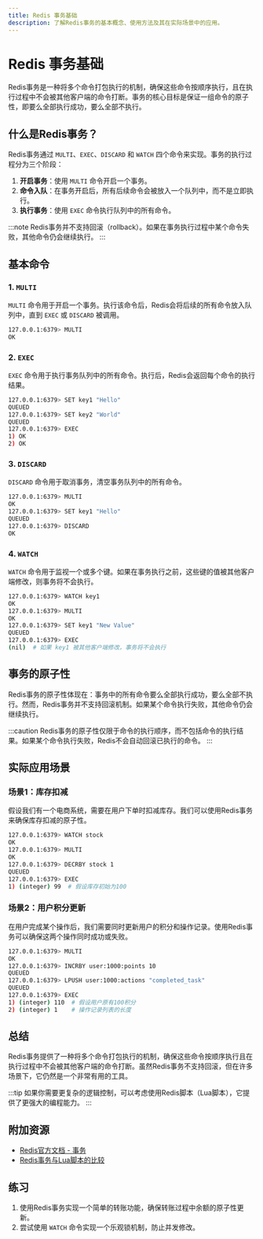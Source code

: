```yaml
---
title: Redis 事务基础
description: 了解Redis事务的基本概念、使用方法及其在实际场景中的应用。
---
```


# Redis 事务基础

Redis事务是一种将多个命令打包执行的机制，确保这些命令按顺序执行，且在执行过程中不会被其他客户端的命令打断。事务的核心目标是保证一组命令的原子性，即要么全部执行成功，要么全部不执行。

## 什么是Redis事务？

Redis事务通过 `MULTI`、`EXEC`、`DISCARD` 和 `WATCH` 四个命令来实现。事务的执行过程分为三个阶段：

1. **开启事务**：使用 `MULTI` 命令开启一个事务。
2. **命令入队**：在事务开启后，所有后续命令会被放入一个队列中，而不是立即执行。
3. **执行事务**：使用 `EXEC` 命令执行队列中的所有命令。

:::note
Redis事务并不支持回滚（rollback）。如果在事务执行过程中某个命令失败，其他命令仍会继续执行。
:::

## 基本命令

### 1. `MULTI`

`MULTI` 命令用于开启一个事务。执行该命令后，Redis会将后续的所有命令放入队列中，直到 `EXEC` 或 `DISCARD` 被调用。

```bash
127.0.0.1:6379> MULTI
OK
```

### 2. `EXEC`

`EXEC` 命令用于执行事务队列中的所有命令。执行后，Redis会返回每个命令的执行结果。

```bash
127.0.0.1:6379> SET key1 "Hello"
QUEUED
127.0.0.1:6379> SET key2 "World"
QUEUED
127.0.0.1:6379> EXEC
1) OK
2) OK
```

### 3. `DISCARD`

`DISCARD` 命令用于取消事务，清空事务队列中的所有命令。

```bash
127.0.0.1:6379> MULTI
OK
127.0.0.1:6379> SET key1 "Hello"
QUEUED
127.0.0.1:6379> DISCARD
OK
```

### 4. `WATCH`

`WATCH` 命令用于监视一个或多个键。如果在事务执行之前，这些键的值被其他客户端修改，则事务将不会执行。

```bash
127.0.0.1:6379> WATCH key1
OK
127.0.0.1:6379> MULTI
OK
127.0.0.1:6379> SET key1 "New Value"
QUEUED
127.0.0.1:6379> EXEC
(nil)  # 如果 key1 被其他客户端修改，事务将不会执行
```

## 事务的原子性

Redis事务的原子性体现在：事务中的所有命令要么全部执行成功，要么全部不执行。然而，Redis事务并不支持回滚机制。如果某个命令执行失败，其他命令仍会继续执行。

:::caution
Redis事务的原子性仅限于命令的执行顺序，而不包括命令的执行结果。如果某个命令执行失败，Redis不会自动回滚已执行的命令。
:::

## 实际应用场景

### 场景1：库存扣减

假设我们有一个电商系统，需要在用户下单时扣减库存。我们可以使用Redis事务来确保库存扣减的原子性。

```bash
127.0.0.1:6379> WATCH stock
OK
127.0.0.1:6379> MULTI
OK
127.0.0.1:6379> DECRBY stock 1
QUEUED
127.0.0.1:6379> EXEC
1) (integer) 99  # 假设库存初始为100
```

### 场景2：用户积分更新

在用户完成某个操作后，我们需要同时更新用户的积分和操作记录。使用Redis事务可以确保这两个操作同时成功或失败。

```bash
127.0.0.1:6379> MULTI
OK
127.0.0.1:6379> INCRBY user:1000:points 10
QUEUED
127.0.0.1:6379> LPUSH user:1000:actions "completed_task"
QUEUED
127.0.0.1:6379> EXEC
1) (integer) 110  # 假设用户原有100积分
2) (integer) 1    # 操作记录列表的长度
```

## 总结

Redis事务提供了一种将多个命令打包执行的机制，确保这些命令按顺序执行且在执行过程中不会被其他客户端的命令打断。虽然Redis事务不支持回滚，但在许多场景下，它仍然是一个非常有用的工具。

:::tip
如果你需要更复杂的逻辑控制，可以考虑使用Redis脚本（Lua脚本），它提供了更强大的编程能力。
:::

## 附加资源

- [Redis官方文档 - 事务](https://redis.io/topics/transactions)
- [Redis事务与Lua脚本的比较](https://redis.io/topics/transactions#transactions-vs-scripting)

## 练习

1. 使用Redis事务实现一个简单的转账功能，确保转账过程中余额的原子性更新。
2. 尝试使用 `WATCH` 命令实现一个乐观锁机制，防止并发修改。
